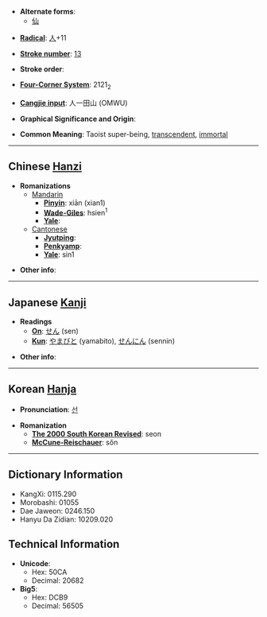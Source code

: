 * '''Alternate forms''':
**[[仙]]

* '''[[Wiktionary:Chinese radical index| Radical]]''': [[Wiktionary:Chinese radical index 人|人]]+11

* '''[[Wiktionary:Chinese total strokes index|Stroke number]]''': [[Wiktionary:Chinese total strokes index 13|13]]

* '''Stroke order''': 

* '''[[Wiktionary:Chinese four corner index|Four-Corner System]]''': 2121<sub>2</sub>

* '''[[Wiktionary:Chinese Cangjie index|Cangjie input]]''': 人一田山 (OMWU)

* '''Graphical Significance and Origin''': 

* '''Common Meaning''': Taoist super-being, [[transcendent]], [[immortal]]

----

== Chinese [[Hanzi]] ==

* '''Romanizations'''
** [[Mandarin]]
*** '''[[Pinyin]]''': xiān (xian1)
*** '''[[Wade-Giles]]''': hsien<sup>1</sup>
*** '''[[Yale]]''': 
**[[Cantonese]]
***'''[[Jyutping]]''':
***'''[[Penkyamp]]''': 
***'''[[Yale]]''': sin1

* '''Other info''': 

----

== Japanese [[Kanji]] ==

* '''Readings'''
** '''[[On]]''': [[せん]] (sen)
** '''[[Kun]]''': [[やまびと]] (yamabito), [[せんにん]] (sennin)

* '''Other info''':  

----

== Korean [[Hanja]] ==

* '''Pronunciation''': [[선]]

* '''Romanization'''
** '''[[The 2000 South Korean Revised Romanization|The 2000 South Korean Revised]]''': seon
** '''[[McCune-Reischauer]]''': sŏn

----

== Dictionary Information ==

* KangXi: 0115.290
* Morobashi: 01055
* Dae Jaweon: 0246.150
* Hanyu Da Zidian: 10209.020

== Technical Information ==

* '''Unicode''':
** Hex: 50CA
** Decimal: 20682
* '''Big5''':
** Hex: DCB9
** Decimal: 56505